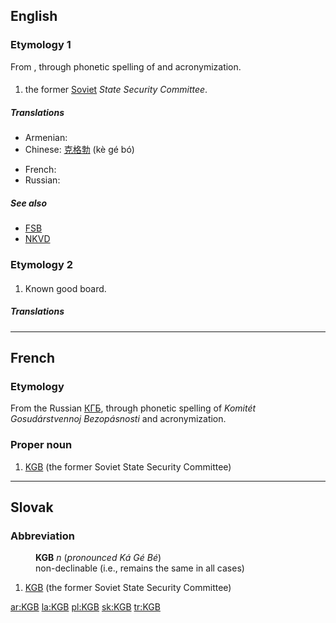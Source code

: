 ==English==
{{wikipedia}}

===Etymology 1===
From {{etyl|ru|en}} {{term|КГБ|lang=ru}}, through phonetic spelling of {{term|Комитет Государственной Безопасности|lang=ru|tr=Komitét Gosudárstvennoj Bezopásnosti||State Security Committee}} and acronymization.

===={{initialism}}====
{{en-proper-noun}}

# the former [[Soviet]] ''State Security Committee''.

=====Translations=====
{{trans-top|Soviet KGB}}
* Armenian: {{t-|hy|ՊԱԿ|tr=PAK|sc=Armn|xs=Armenian}}
* Chinese: [[克格勃]] (kè gé bó)
{{trans-mid}}
* French: {{t-|fr|KGB|m}}
* Russian: {{t+|ru|КГБ|sc=Cyrl}}
{{trans-bottom}}

=====See also=====
* [[FSB]]
* [[NKVD]]

===Etymology 2===

===={{initialism}}====
{{en-noun}}

# {{electronics}} Known good board.

=====Translations=====
{{trans-top|Known Good Board}}
{{trans-mid}}
{{trans-bottom}}

----

==French==

===Etymology===
From the Russian [[КГБ]], through phonetic spelling of ''Komitét Gosudárstvennoj Bezopásnosti'' and acronymization.

===Proper noun===
{{infl|fr|proper noun|m}}

# [[#English|KGB]] (the former Soviet State Security Committee)

----

==Slovak==

===Abbreviation===
: '''KGB''' ''n'' (''pronounced Ká Gé Bé'')
: non-declinable (i.e., remains the same in all cases)

# [[KGB]] (the former Soviet State Security Committee)

[[ar:KGB]]
[[la:KGB]]
[[pl:KGB]]
[[sk:KGB]]
[[tr:KGB]]